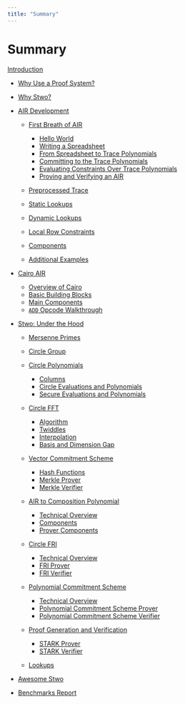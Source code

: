```yaml
---
title: "Summary"
---
```


# Summary

[Introduction](introduction)

- [Why Use a Proof System?](why-use-a-proof-system)
- [Why Stwo?](why-stwo)
- [AIR Development](air-development/index)

  - [First Breath of AIR](air-development/writing-a-simple-air/index)

    - [Hello World](air-development/writing-a-simple-air/hello-world)
    - [Writing a Spreadsheet](air-development/writing-a-simple-air/writing-a-spreadsheet)
    - [From Spreadsheet to Trace Polynomials](air-development/writing-a-simple-air/from-spreadsheet-to-trace-polynomials)
    - [Committing to the Trace Polynomials](air-development/writing-a-simple-air/committing-to-the-trace-polynomials)
    - [Evaluating Constraints Over Trace Polynomials](air-development/writing-a-simple-air/constraints-over-trace-polynomials)
    - [Proving and Verifying an AIR](air-development/writing-a-simple-air/proving-an-air)

  - [Preprocessed Trace](air-development/preprocessed-trace/index)
  - [Static Lookups](air-development/static-lookups/index)
  - [Dynamic Lookups](air-development/dynamic-lookups/index)
  - [Local Row Constraints](air-development/local-row-constraints/index)
  - [Components](air-development/components/index)
  - [Additional Examples](air-development/additional-examples/index)

- [Cairo AIR](cairo-air/index)

  - [Overview of Cairo](cairo-air/cairo/index)
  - [Basic Building Blocks](cairo-air/basic-building-blocks/index)
  - [Main Components](cairo-air/main-components/index)
  - [`ADD` Opcode Walkthrough](cairo-air/add-opcode/index)

- [Stwo: Under the Hood](how-it-works/index)

  - [Mersenne Primes](how-it-works/mersenne-prime)

  - [Circle Group](how-it-works/circle-group)

  - [Circle Polynomials](how-it-works/circle-polynomials/index)

    - [Columns](how-it-works/circle-polynomials/columns)
    - [Circle Evaluations and Polynomials](how-it-works/circle-polynomials/evals-and-poly)
    - [Secure Evaluations and Polynomials](how-it-works/circle-polynomials/secure-evals-and-poly)

  - [Circle FFT](how-it-works/circle-fft/index)

    - [Algorithm](how-it-works/circle-fft/algorithm)
    - [Twiddles](how-it-works/circle-fft/twiddles)
    - [Interpolation](how-it-works/circle-fft/interpolation)
    - [Basis and Dimension Gap](how-it-works/circle-fft/basis)

  - [Vector Commitment Scheme](how-it-works/vcs/index)

    - [Hash Functions](how-it-works/vcs/hash_functions)
    - [Merkle Prover](how-it-works/vcs/merkle_prover)
    - [Merkle Verifier](how-it-works/vcs/merkle_verifier)

  - [AIR to Composition Polynomial](how-it-works/air/index)

    - [Technical Overview](how-it-works/air/overview)
    - [Components](how-it-works/air/components)
    - [Prover Components](how-it-works/air/prover_components)

  - [Circle FRI](how-it-works/circle-fri/index)

    - [Technical Overview](how-it-works/circle-fri/overview)
    - [FRI Prover](how-it-works/circle-fri/fri_prover)
    - [FRI Verifier](how-it-works/circle-fri/fri_verifier)

  - [Polynomial Commitment Scheme](how-it-works/pcs/index)

    - [Technical Overview](how-it-works/pcs/overview)
    - [Polynomial Commitment Scheme Prover](how-it-works/pcs/prover)
    - [Polynomial Commitment Scheme Verifier](how-it-works/pcs/verifier)

  - [Proof Generation and Verification](how-it-works/stark_proof/index)

    - [STARK Prover](how-it-works/stark_proof/prove)
    - [STARK Verifier](how-it-works/stark_proof/verify)

  - [Lookups](how-it-works/lookups)

- [Awesome Stwo](awesome-stwo/index)

- [Benchmarks Report](benchmarks/index)
